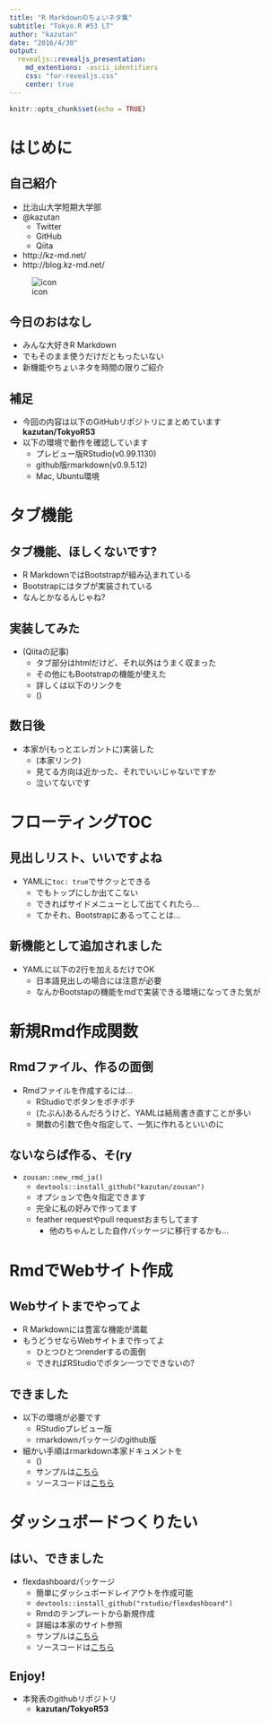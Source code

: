 ```yaml
---
title: "R Markdownのちょいネタ集"
subtitle: "Tokyo.R #53 LT"
author: "kazutan"
date: "2016/4/30"
output:
  revealjs::revealjs_presentation:
    md_extentions: -ascii_identifiers
    css: "for-revealjs.css"
    center: true
---
```


```r
knitr::opts_chunk$set(echo = TRUE)

```

# はじめに

## 自己紹介

<div class="column1">
- 比治山大学短期大学部
- @kazutan
    - Twitter
    - GitHub
    - Qiita
- http://kz-md.net/
- http://blog.kz-md.net/
</div>
<div class="column2">
![icon](pics/user.png)
</div>

## 今日のおはなし

- みんな大好きR Markdown
- でもそのまま使うだけだともったいない
- 新機能やちょいネタを時間の限りご紹介

## 補足

- 今回の内容は以下のGitHubリポジトリにまとめています  
**kazutan/TokyoR53**
- 以下の環境で動作を確認しています
    - プレビュー版RStudio(v0.99.1130)
    - github版rmarkdown(v0.9.5.12)
    - Mac, Ubuntu環境

# タブ機能

## タブ機能、ほしくないです?

- R MarkdownではBootstrapが組み込まれている
- Bootstrapにはタブが実装されている
- なんとかなるんじゃね?

## 実装してみた

- (Qiitaの記事)
    - タブ部分はhtmlだけど、それ以外はうまく収まった
    - その他にもBootstrapの機能が使えた
    - 詳しくは以下のリンクを
    - ()

## 数日後

- 本家が(もっとエレガントに)実装した
    - (本家リンク)
    - 見てる方向は近かった、それでいいじゃないですか
    - 泣いてないです

# フローティングTOC

## 見出しリスト、いいですよね

- YAMLに`toc: true`でサクッとできる
    - でもトップにしか出てこない
    - できればサイドメニューとして出てくれたら…
    - てかそれ、Bootstrapにあるってことは…

## 新機能として追加されました

- YAMLに以下の2行を加えるだけでOK
    - 日本語見出しの場合には注意が必要
    - なんかBootstapの機能をmdで実装できる環境になってきた気が


# 新規Rmd作成関数

## Rmdファイル、作るの面倒

- Rmdファイルを作成するには…
    - RStudioでボタンをポチポチ
    - (たぶん)あるんだろうけど、YAMLは結局書き直すことが多い
    - 関数の引数で色々指定して、一気に作れるといいのに

## ないならば作る、そ(ry

- `zousan::new_rmd_ja()`
    - `devtools::install_github("kazutan/zousan")`
    - オプションで色々指定できます
    - 完全に私の好みで作ってます
    - feather requestやpull requestおまちしてます
        - 他のちゃんとした自作パッケージに移行するかも…

# RmdでWebサイト作成

## Webサイトまでやってよ

- R Markdownには豊富な機能が満載
- もうどうせならWebサイトまで作ってよ
    - ひとつひとつrenderするの面倒
    - できればRStudioでポタン一つでできないの?

## できました

- 以下の環境が必要です
    - RStudioプレビュー版
    - rmarkdownパッケージのgithub版
- 細かい手順はrmarkdown本家ドキュメントを
    - ()
    - サンプルは[こちら]()
    - ソースコードは[こちら]()

# ダッシュボードつくりたい

## はい、できました

- flexdashboardパッケージ
    - 簡単にダッシュボードレイアウトを作成可能
    - `devtools::install_github("rstudio/flexdashboard")`
    - Rmdのテンプレートから新規作成
    - 詳細は本家のサイト参照
    - サンプルは[こちら]()
    - ソースコードは[こちら]()

## Enjoy!

- 本発表のgithubリポジトリ
    - **kazutan/TokyoR53**